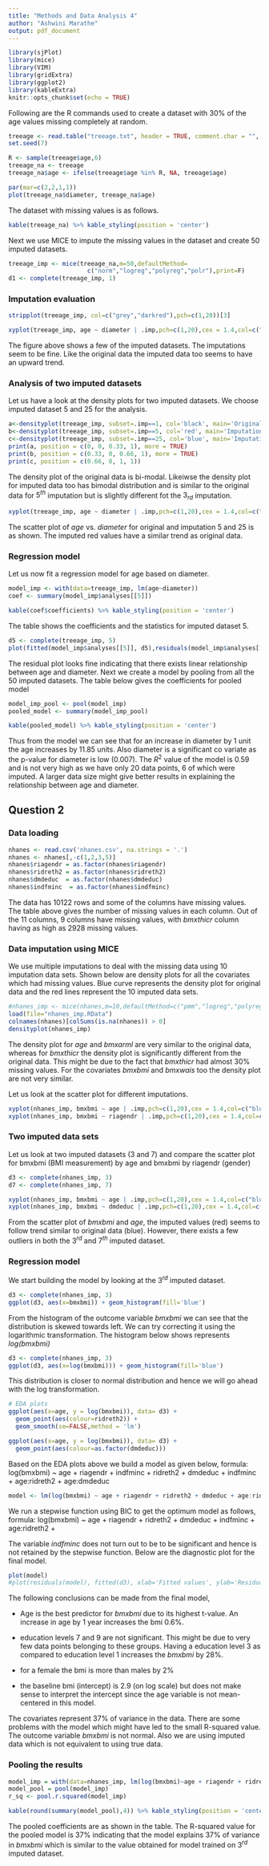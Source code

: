 ---
title: "Methods and Data Analysis 4"
author: "Ashwini Marathe"
output: pdf_document
---

```{r setup, include=FALSE}
library(sjPlot)
library(mice)
library(VIM)
library(gridExtra)
library(ggplot2)
library(kableExtra)
knitr::opts_chunk$set(echo = TRUE)
```

Following are the R commands used to create a dataset with 30% of the age values missing completely at random.
```{r, include=FALSE}
treeage <- read.table("treeage.txt", header = TRUE, comment.char = "", stringsAsFactors = FALSE, sep=",")
set.seed(7)
```
```{r}
R <- sample(treeage$age,6)
treeage_na <- treeage
treeage_na$age <- ifelse(treeage$age %in% R, NA, treeage$age)
```
```{r, include=FALSE}
par(mar=c(2,2,1,1))
plot(treeage_na$diameter, treeage_na$age)
```
The dataset with missing values is as follows.
```{r, echo=FALSE, warning=FALSE, message=FALSE}
kable(treeage_na) %>% kable_styling(position = 'center')
```
Next we use MICE to impute the missing values in the dataset and create 50 imputed datasets.
```{r, echo=FALSE}
treeage_imp <- mice(treeage_na,m=50,defaultMethod=
                      c("norm","logreg","polyreg","polr"),print=F)
d1 <- complete(treeage_imp, 1)
```

### Imputation evaluation

```{r echo=FALSE, out.width='50%', fig.align="center"}
stripplot(treeage_imp, col=c("grey","darkred"),pch=c(1,20))[3]

```
```{r echo=FALSE, out.width='50%', fig.align="center"}
xyplot(treeage_imp, age ~ diameter | .imp,pch=c(1,20),cex = 1.4,col=c("blue","darkred"))[c(1,2,6,9,15,18,32,44)]
```
The figure above shows a few of the imputed datasets. The imputations seem to be fine. Like the original data the imputed data too seems to have an upward trend. 

### Analysis of two imputed datasets
Let us have  a look at the density plots for two imputed datasets. We choose imputed dataset 5 and 25 for the analysis. 
```{r echo=FALSE, out.height='50%'}
a<-densityplot(treeage_imp, subset=.imp==1, col='black', main='Original')
b<-densityplot(treeage_imp, subset=.imp==5, col='red', main='Imputation 5')
c<-densityplot(treeage_imp, subset=.imp==25, col='blue', main='Imputation 25')
print(a, position = c(0, 0, 0.33, 1), more = TRUE)
print(b, position = c(0.33, 0, 0.66, 1), more = TRUE)
print(c, position = c(0.66, 0, 1, 1))
```
The density plot of the original data is bi-modal. Likeiwse the density plot for imputed data too has bimodal distribution and is similar to the original data for $5^{th}$ imputation but is slightly different fot the $3_{rd}$ imputation.

```{r echo=FALSE, out.width='50%', fig.align="center"}
xyplot(treeage_imp, age ~ diameter | .imp,pch=c(1,20),cex = 1.4,col=c("blue","darkred"))[c(1,5,25)]
```
The scatter plot of *age* vs. *diameter* for original and imputation 5 and 25 is as shown. The imputed red values have a similar trend as original data.


### Regression model
Let us now fit a regression model for age based on diameter.
```{r,echo=FALSE}
model_imp <- with(data=treeage_imp, lm(age~diameter))
coef <- summary(model_imp$analyses[[5]])
```

```{r, echo=FALSE, warning=FALSE, message=FALSE}
kable(coef$coefficients) %>% kable_styling(position = 'center')
```
The table shows the coefficients and the statistics for imputed dataset 5. 
```{r, echo=FALSE, out.width = '50%', fig.align='center'}
d5 <- complete(treeage_imp, 5)
plot(fitted(model_imp$analyses[[5]], d5),residuals(model_imp$analyses[[5]]), ,xlab= 'Fitted values', ylab='Residuals');abline(0,0, col='red')

```

The residual plot looks fine indicating that there exists linear relationship between age and diameter.
Next we create a model by pooling from all the 50 imputed datasets. The table below gives the coefficients for pooled model

```{r, echo=FALSE}
model_imp_pool <- pool(model_imp)
pooled_model <- summary(model_imp_pool)
```
```{r, echo=FALSE, warning=FALSE, message=FALSE}
kable(pooled_model) %>% kable_styling(position = 'center')
```
Thus from the model we can see that for an increase in diameter by 1 unit the age increases by 11.85 units. Also diameter is a significant co variate as the p-value for diameter is low (0.007). The $R^2$ value of the model is 0.59 and is not very high as we have only 20 data points, 6 of which were imputed. A larger data size might give better results in explaining the relationship between age and diameter.

## Question 2

### Data loading
```{r, echo=FALSE}
nhanes <- read.csv('nhanes.csv', na.strings = '.')
nhanes <- nhanes[,-c(1,2,3,5)]
nhanes$riagendr = as.factor(nhanes$riagendr)
nhanes$ridreth2 = as.factor(nhanes$ridreth2)
nhanes$dmdeduc  = as.factor(nhanes$dmdeduc)
nhanes$indfminc  = as.factor(nhanes$indfminc)
```
The data has 10122 rows and some of the columns have missing values. The table above gives the number of missing values in each column. Out of the 11 columns, 9 columns have missing values, with *bmxthicr* column having as high as 2928 missing values. 

### Data imputation using MICE

We use multiple imputations to deal with the missing data using 10 imputation data sets. Shown below are density plots for all the covariates which had missing values. Blue curve represents the density plot for original data and the red lines represent the 10 imputed data sets. 
```{r load nhanes_imp, echo=FALSE}
#nhanes_imp <- mice(nhanes,m=10,defaultMethod=c("pmm","logreg","polyreg","polr"),print=F)
load(file="nhanes_imp.RData")
colnames(nhanes)[colSums(is.na(nhanes)) > 0]
densityplot(nhanes_imp)
```
The density plot for *age* and *bmxarml* are very similar to the original data, whereas for *bmxthicr* the density plot is significantly different from the original data. This might be due to the fact that *bmxthicr* had almost 30% missing values. For the covariates *bmxbmi* and *bmxwais* too the density plot are not very similar.

Let us look at the scatter plot for different imputations.
```{r echo=FALSE,fig.align="center",out.width='50%'}
xyplot(nhanes_imp, bmxbmi ~ age | .imp,pch=c(1,20),cex = 1.4,col=c("blue","red"))
xyplot(nhanes_imp, bmxbmi ~ riagendr | .imp,pch=c(1,20),cex = 1.4,col=c("blue","red"))
```
### Two imputed data sets

Let us look at two imputed datasets (3 and 7) and compare the scatter plot for bmxbmi (BMI measurement) by age and bmxbmi by riagendr (gender)

```{r echo=FALSE, warning=FALSE, message=FALSE}
d3 <- complete(nhanes_imp, 3)
d7 <- complete(nhanes_imp, 7)
```

```{r echo=FALSE,out.width='50%',fig.align="center"}

xyplot(nhanes_imp, bmxbmi ~ age | .imp,pch=c(1,20),cex = 1.4,col=c("blue","red"))[c(3,7)]
xyplot(nhanes_imp, bmxbmi ~ dmdeduc | .imp,pch=c(1,20),cex = 1.4,col=c("blue","red"))[c(3,7)]
```
From the scatter plot of *bmxbmi* and *age*, the imputed values (red) seems to follow trend similar to original data (blue). However, there exists a few outliers in both the $3^{rd}$ and $7^{th}$ imputed dataset. 

### Regression model

We start building the model by looking at the $3^{rd}$ imputed dataset.

```{r, echo=FALSE, out.width='50%',fig.align="center"}
d3 <- complete(nhanes_imp, 3)
ggplot(d3, aes(x=bmxbmi)) + geom_histogram(fill='blue')
```
From the histogram of the outcome variable *bmxbmi* we can see that the distribution is skewed towards left. We can try correcting it using the logarithmic transformation.  The histogram below shows represents *log(bmxbmi)*

```{r, echo=FALSE, out.width='50%',fig.align="center"}
d3 <- complete(nhanes_imp, 3)
ggplot(d3, aes(x=log(bmxbmi))) + geom_histogram(fill='blue')
```
This distribution is closer to normal distribution and hence we will go ahead with the log transformation.
```{r include=FALSE, echo=FALSE, out.width='50%'}
# EDA plots
ggplot(aes(x=age, y = log(bmxbmi)), data= d3) +
  geom_point(aes(colour=ridreth2)) +
  geom_smooth(se=FALSE,method = 'lm') 

ggplot(aes(x=age, y = log(bmxbmi)), data= d3) +
  geom_point(aes(colour=as.factor(dmdeduc))) 
```
Based on the EDA plots above we build a model as given below,
formula: log(bmxbmi) ~ age + riagendr + indfminc + ridreth2 + dmdeduc + indfminc + age:ridreth2 + age:dmdeduc
```{r, echo=FALSE}
model <- lm(log(bmxbmi) ~ age + riagendr + ridreth2 + dmdeduc + age:ridreth2 + age:dmdeduc , data = d3)

```
We run a stepwise function using BIC to get the optimum model as follows,
formula: log(bmxbmi) ~ age + riagendr + ridreth2 + dmdeduc + indfminc + age:ridreth2 +

The variable *indfminc* does not turn out to be to be significant and hence is not retained by the stepwise function. Below are the diagnostic plot for the final model.

```{r, echo=FALSE, out.width='50%'}
plot(model)
#plot(residuals(model), fitted(d3), xlab='Fitted values', ylab='Residuals'); #abline(0,0, col='red')
```

The following conclusions can be made from the final model,

- Age is the best predictor for *bmxbmi* due to its highest t-value. An increase in age by 1 year increases the bmi 0.6%.

- education levels 7 and 9 are not significant. This might be due to very few data points belonging to these groups. Having a education level 3 as compared to education level 1 increases the *bmxbmi* by 28%.

- for a female the bmi is more than males by 2%

- the baseline bmi (intercept) is 2.9 (on log scale) but does not make sense to interpret the intercept since the age variable is not mean-centered in this model.

The covariates represent 37% of variance in the data. There are some problems with the model which might have led to the small R-squared value. The outcome variable *bmxbmi* is not normal. Also we are using imputed data which is not equivalent to using true data. 


### Pooling the results
```{r echo=FALSE}
model_imp = with(data=nhanes_imp, lm(log(bmxbmi)~age + riagendr + ridreth2 + dmdeduc + age:ridreth2 + age:dmdeduc))
model_pool = pool(model_imp) 
r_sq <- pool.r.squared(model_imp)
```
```{r, echo=FALSE, warning=FALSE, message=FALSE}
kable(round(summary(model_pool),4)) %>% kable_styling(position = 'center')
```
The pooled coefficients are as shown in the table. The R-squared value for the pooled model is  37% indicating that the model explains 37% of variance in *bmxbmi* which is similar to the value obtained for model trained on $3^{rd}$ imputed dataset.
